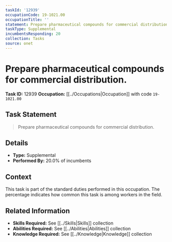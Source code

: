 ```yaml
---
taskId: '12939'
occupationCode: 19-1021.00
occupationTitle: ''
statement: Prepare pharmaceutical compounds for commercial distribution.
taskType: Supplemental
incumbentsResponding: 20
collection: Tasks
source: onet
---
```

# Prepare pharmaceutical compounds for commercial distribution.

**Task ID:** 12939
**Occupation:** [[../Occupations|Occupation]] with code `19-1021.00`

## Task Statement

> Prepare pharmaceutical compounds for commercial distribution.

## Details

- **Type:** Supplemental
- **Performed By:** 20.0% of incumbents

## Context

This task is part of the standard duties performed in this occupation. The percentage indicates how common this task is among workers in the field.

## Related Information

- **Skills Required:** See [[../Skills|Skills]] collection
- **Abilities Required:** See [[../Abilities|Abilities]] collection
- **Knowledge Required:** See [[../Knowledge|Knowledge]] collection
